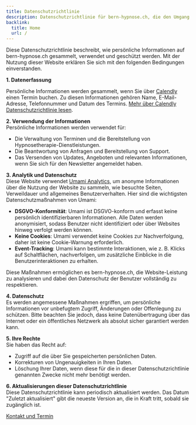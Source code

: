 ```yaml
---
title: Datenschutzrichtlinie
description: Datenschutzrichtlinie für bern-hypnose.ch, die den Umgang mit persönlichen Daten beschreibt.
backlink:
  title: Home
  url: /
---
```


Diese Datenschutzrichtlinie beschreibt, wie persönliche Informationen auf bern-hypnose.ch gesammelt, verwendet und geschützt werden. Mit der Nutzung dieser Website erklären Sie sich mit den folgenden Bedingungen einverstanden.

**1. Datenerfassung**  

Persönliche Informationen werden gesammelt, wenn Sie über [Calendly](https://calendly.com) einen Termin buchen.  Zu diesen Informationen gehören Name, E-Mail-Adresse, Telefonnummer und Datum des Termins.
[Mehr über Calendly Datenschutzrichtlinie lesen](https://calendly.com/pages/privacy).

**2. Verwendung der Informationen**  
Persönliche Informationen werden verwendet für:
- Die Verwaltung von Terminen und die Bereitstellung von Hypnosetherapie-Dienstleistungen.
- Die Beantwortung von Anfragen und Bereitstellung von Support.
- Das Versenden von Updates, Angeboten und relevanten Informationen, wenn Sie sich für den Newsletter angemeldet haben.

**3. Analytik und Datenschutz**  
Diese Website verwendet [Umami Analytics](https://umami.is/), um anonyme Informationen über die Nutzung der Website zu sammeln, wie besuchte Seiten, Verweildauer und allgemeines Benutzerverhalten. Hier sind die wichtigsten Datenschutzmaßnahmen von Umami:
   - **DSGVO-Konformität**: Umami ist DSGVO-konform und erfasst keine persönlich identifizierbaren Informationen. Alle Daten werden anonymisiert, sodass Benutzer nicht identifiziert oder über Websites hinweg verfolgt werden können.
   - **Keine Cookies**: Umami verwendet keine Cookies zur Nachverfolgung, daher ist keine Cookie-Warnung erforderlich.
   - **Event-Tracking**: Umami kann bestimmte Interaktionen, wie z. B. Klicks auf Schaltflächen, nachverfolgen, um zusätzliche Einblicke in die Benutzerinteraktionen zu erhalten.

Diese Maßnahmen ermöglichen es bern-hypnose.ch, die Website-Leistung zu analysieren und dabei den Datenschutz der Benutzer vollständig zu respektieren.

**4. Datenschutz**  
Es werden angemessene Maßnahmen ergriffen, um persönliche Informationen vor unbefugtem Zugriff, Änderungen oder Offenlegung zu schützen. Bitte beachten Sie jedoch, dass keine Datenübertragung über das Internet oder ein öffentliches Netzwerk als absolut sicher garantiert werden kann.

**5. Ihre Rechte**  
Sie haben das Recht auf:
- Zugriff auf die über Sie gespeicherten persönlichen Daten.
- Korrekturen von Ungenauigkeiten in Ihren Daten.
- Löschung Ihrer Daten, wenn diese für die in dieser Datenschutzrichtlinie genannten Zwecke nicht mehr benötigt werden.

**6. Aktualisierungen dieser Datenschutzrichtlinie**  
Diese Datenschutzrichtlinie kann periodisch aktualisiert werden. Das Datum "Zuletzt aktualisiert" gibt die neueste Version an, die in Kraft tritt, sobald sie zugänglich ist.

<a
data-umami-event="Button Kontakt"
href="/kontakt/"
class="inline-flex items-center justify-center px-6 py-3 text-base leading-tight font-bold text-red-600 bg-transparent border border-red-600 rounded-full transition hover:bg-red-500 hover:text-red-50 no-underline"
onclick="document.app.emitEvent('mouseDown', 'trigger-to-contact');">Kontakt und Termin</a>
